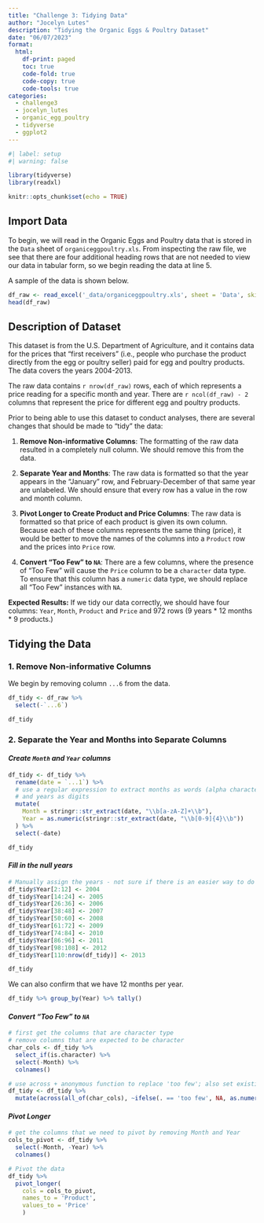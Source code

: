 ```yaml
---
title: "Challenge 3: Tidying Data"
author: "Jocelyn Lutes"
description: "Tidying the Organic Eggs & Poultry Dataset"
date: "06/07/2023"
format:
  html:
    df-print: paged
    toc: true
    code-fold: true
    code-copy: true
    code-tools: true
categories:
  - challenge3
  - jocelyn_lutes
  - organic_egg_poultry
  - tidyverse
  - ggplot2
---
```


```r
#| label: setup
#| warning: false

library(tidyverse)
library(readxl)

knitr::opts_chunk$set(echo = TRUE)
```

## Import Data

To begin, we will read in the Organic Eggs and Poultry data that is stored in the `Data` sheet of `organiceggpoultry.xls`. From inspecting the raw file, we see that there are four additional heading rows that are not needed to view our data in tabular form, so we begin reading the data at line 5. 

A sample of the data is shown below.

``` r
df_raw <- read_excel('_data/organiceggpoultry.xls', sheet = 'Data', skip = 4)
head(df_raw)
```

## Description of Dataset

This dataset is from the U.S. Department of Agriculture, and it contains data for the prices that "first receivers" (i.e., people who purchase the product directly from the egg or poultry seller) paid for egg and poultry products. The data covers the years 2004-2013. 

The raw data contains `r nrow(df_raw)` rows, each of which represents a price reading for a specific month and year. There are `r ncol(df_raw) - 2` columns that represent the price for different egg and poultry products.

Prior to being able to use this dataset to conduct analyses, there are several changes that should be made to "tidy" the data:

1. **Remove Non-informative Columns**: The formatting of the raw data resulted in a completely null column. We should remove this from the data.

2. **Separate Year and Months**: The raw data is formatted so that the year appears in the "January" row, and February-December of that same year are unlabeled. We should ensure that every row has a value in the row and month column.

3. **Pivot Longer to Create Product and Price Columns**: The raw data is formatted so that price of each product is given its own column. Because each of these columns represents the same thing (price), it would be better to move the names of the columns into a `Product` row and the prices into `Price` row. 

4. **Convert "Too Few" to `NA`**: There are a few columns, where the presence of "Too Few" will cause the `Price` column to be a `character` data type. To ensure that this column has a `numeric` data type, we should replace all "Too Few" instances with `NA`.

**Expected Results:**
If we tidy our data correctly, we should have four columns: `Year`, `Month`, `Product` and `Price` and 972 rows (9 years * 12 months * 9 products.)


## Tidying the Data

### 1. Remove Non-informative Columns
We begin by removing column `...6` from the data.
``` r
df_tidy <- df_raw %>% 
  select(-`...6`)

df_tidy
```

### 2. Separate the Year and Months into Separate Columns

#### *Create `Month` and `Year` columns*
``` r
df_tidy <- df_tidy %>%
  rename(date = `...1`) %>%
  # use a regular expression to extract months as words (alpha characters only)
  # and years as digits
  mutate(
    Month = stringr::str_extract(date, "\\b[a-zA-Z]+\\b"),
    Year = as.numeric(stringr::str_extract(date, "\\b[0-9]{4}\\b"))
  ) %>%
  select(-date)

df_tidy
```

#### *Fill in the null years*
``` r
# Manually assign the years - not sure if there is an easier way to do this!
df_tidy$Year[2:12] <- 2004
df_tidy$Year[14:24] <- 2005
df_tidy$Year[26:36] <- 2006
df_tidy$Year[38:48] <- 2007
df_tidy$Year[50:60] <- 2008
df_tidy$Year[61:72] <- 2009
df_tidy$Year[74:84] <- 2010
df_tidy$Year[86:96] <- 2011
df_tidy$Year[98:108] <- 2012
df_tidy$Year[110:nrow(df_tidy)] <- 2013

df_tidy
```

We can also confirm that we have 12 months per year.
```r
df_tidy %>% group_by(Year) %>% tally()
```

#### *Convert "Too Few" to `NA`*
``` r
# first get the columns that are character type
# remove columns that are expected to be character
char_cols <- df_tidy %>% 
  select_if(is.character) %>% 
  select(-Month) %>% 
  colnames()

# use across + anonymous function to replace 'too few'; also set existing numbers to numeric type
df_tidy <- df_tidy %>%
  mutate(across(all_of(char_cols), ~ifelse(. == 'too few', NA, as.numeric(.))))
```
#### *Pivot Longer*

``` r
# get the columns that we need to pivot by removing Month and Year
cols_to_pivot <- df_tidy %>%
  select(-Month, -Year) %>%
  colnames()

# Pivot the data
df_tidy %>%
  pivot_longer(
    cols = cols_to_pivot, 
    names_to = 'Product', 
    values_to = 'Price'
    )
```